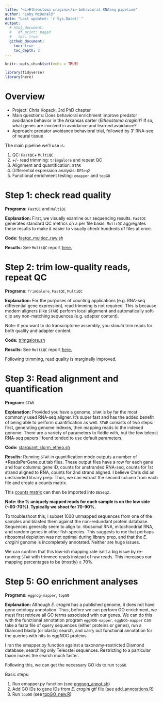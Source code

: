 ```yaml
---
title: "<i>Etheostoma cragini</i> behavioral RNAseq pipeline"
author: "Coby McDonald"
date: "Last updated: `r Sys.Date()`"
output: 
  # html_document:
  #   df_print: paged
  #   toc: true
  github_document:
    toc: true
    toc_depth: 2
---
```


```r
knitr::opts_chunk$set(echo = TRUE)
```


```r
library(tidyverse)
library(here)
```

# Overview

- Project: Chris Kopack, 3rd PhD chapter
- Main questions: Does behavioral enrichment improve predator avoidance behavior in the Arkansas darter (<i>Etheostoma cragini</i>)? If so, what genes are involved in avoidance and learned avoidance?
- Approach: predator avoidance behavioral trial, followed by 3' RNA-seq of neural tissue

The main pipeline we'll use is:

1. QC: `FastQC`+ `MultiQC`
1. +/- read trimming: `trimgalore` and repeat QC
1. Alignment and quantification: `STAR`
1. Differential expression analysis: `DESeq2`
1. Functional enrichment testing: `emapper` and `topGO`

# Step 1: check read quality

__Programs:__ `FastQC` and `MultiQC`

__Explanation:__ First, we visually examine our sequencing results. `FastQC` generates standard QC metrics on a per file basis. `MultiQC` aggregates these results to make it easier to visually check hundreds of files at once.

__Code:__ [fastqc_multiqc_raw.sh](scripts/fastqc_multiqc_raw_slurm.sh)

__Results:__ See `MultiQC` report [here.](results_github/multiqc_report_raw.html)

# Step 2: trim low-quality reads, repeat QC

__Programs:__ `TrimGalore`, `FastQC`, `MultiQC`

__Explanation:__ For the purposes of counting applications (e.g. RNA-seq differential gene expression), read trimming is not required. This is because modern aligners (like `STAR`) perform local alignment and automatically soft-clip any non-matching sequences (e.g. adapter content).

Note: if you want to do transcriptome assembly, you *should* trim reads for both quality and adapter content.

__Code:__ [trimgalore.sh](scripts/trimgalore_slurm.sh)

__Results:__ See `MultiQC` report [here.](results_github/multiqc_report_trimmed.html)

Following trimming, read quality is marginally improved.

# Step 3: Read alignment and quantification

__Program:__ `STAR`

__Explanation:__ Provided you have a genome, `STAR` is by far the most commonly used RNA-seq aligner. It's super fast and has the added benefit of being able to perform quantification as well. `STAR` consists of two steps: first, generating genome indexes, then mapping reads to the indexed genome. There are a variety of parameters to fiddle with, but the few teleost RNA-seq papers I found tended to use default parameters.

__Code:__ [starquant_slurm_etheo.sh](scripts/starquant_slurm_etheo.sh)

__Results:__ Running `STAR` in quantification mode outputs a number of *ReadsPerGene.out.tab files. These output files have a row for each gene and four columns: gene ID, counts for unstranded RNA-seq, counts for 1st strand aligned to RNA, counts for 2nd strand aligned. I believe Chris did an unstranded library prep. Thus, we can extract the second column from each file and create a counts matrix.

This [counts matrix](results_github/ecrag_readcounts_raw.txt) can then be imported into `DESeq2.`

__Note: the % uniquely mapped reads for each sample is on the low side (~60-70%). Typically we shoot for 70-90%.__

To troubleshoot this, I subset 1000 unmapped sequences from one of the samples and blasted them against the non-redundant protein database. Sequences generally seem to align to: ribosomal RNA, mitochondrial RNA, and random genes in other fish species. This suggests to me that perhaps ribosomal depletion was not optimal during library prep, and that the <i>E. cragini</i> genome is incompletely annotated. Neither are huge issues.

We can confirm that this low-ish mapping rate isn't a big issue by re-running `STAR` with trimmed reads instead of raw reads. This increases our mapping percentages to be (mostly) ≥ 70%.


# Step 5: GO enrichment analyses

__Programs:__ `eggnog-mapper`, `topGO`

__Explanation:__ Although *E. cragini* has a published genome, it does not have gene ontology annotation. Thus, before we can perform GO enrichment, we must first retrieve all GO terms associated with our genes. We can do this with the functional annotation program `eggNOG-mapper`. `eggNOG-mapper` can take a fasta file of query sequences (either proteins or genes), run a Diamond blastp (or blastx) search, and carry out functional annotation for the queries with hits to eggNOG proteins.

I ran the emapper.py function against a taxonomy-restricted Diamond database, searching only Teleostei sequences. Restricting to a particular taxon makes the search much faster.

Following this, we can get the necessary GO ids to run `topGO`.

Basic steps:

1. Run emapper.py function (see [eggnog_annot.sh](scripts/eggnog_annot.sh))
1. Add GO IDs to gene IDs from *E. cragini* gtf file (see [add_annotations.R](scripts/add_annotations.R))
1. Run `topGO` (see [topGO_new.R](scripts/topGO_new.R))

